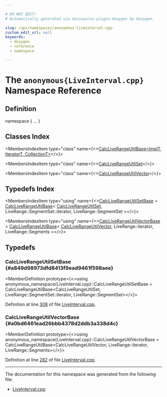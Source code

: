 ```yaml
---

# DO NOT EDIT!
# Automatically generated via docusaurus-plugin-doxygen by Doxygen.

slug: /api/namespaces/anonymous-liveinterval-cpp-
custom_edit_url: null
keywords:
  - doxygen
  - reference
  - namespace

---
```





# The `anonymous{LiveInterval.cpp}` Namespace Reference

<DoxygenPage pluginConfig={pluginConfig}>



## Definition

<CodeBlock>namespace &#123; ... &#125;</CodeBlock>

## Classes Index

<MembersIndex>

<MembersIndexItem
  type="class"
  name={<><a href="/docs/api/classes/anonymous-namespace-liveinterval-cpp-/calcliverangeutilbase">CalcLiveRangeUtilBase&lt;ImplT, IteratorT, CollectionT&gt;</a></>}>
</MembersIndexItem>

<MembersIndexItem
  type="class"
  name={<><a href="/docs/api/classes/anonymous-namespace-liveinterval-cpp-/calcliverangeutilset">CalcLiveRangeUtilSet</a></>}>
</MembersIndexItem>

<MembersIndexItem
  type="class"
  name={<><a href="/docs/api/classes/anonymous-namespace-liveinterval-cpp-/calcliverangeutilvector">CalcLiveRangeUtilVector</a></>}>
</MembersIndexItem>

</MembersIndex>

## Typedefs Index

<MembersIndex>

<MembersIndexItem
  type="using"
  name={<><a href="#a849d98973dfd8413f9ead9461f598aee">CalcLiveRangeUtilSetBase</a> = <a href="/docs/api/classes/anonymous-namespace-liveinterval-cpp-/calcliverangeutilbase">CalcLiveRangeUtilBase</a>&lt; <a href="/docs/api/classes/anonymous-namespace-liveinterval-cpp-/calcliverangeutilset">CalcLiveRangeUtilSet</a>, LiveRange::SegmentSet::iterator, LiveRange::SegmentSet &gt;</>}>
</MembersIndexItem>

<MembersIndexItem
  type="using"
  name={<><a href="#a0bd6461ead26bbb4378d2ddb3a338d4c">CalcLiveRangeUtilVectorBase</a> = <a href="/docs/api/classes/anonymous-namespace-liveinterval-cpp-/calcliverangeutilbase">CalcLiveRangeUtilBase</a>&lt; <a href="/docs/api/classes/anonymous-namespace-liveinterval-cpp-/calcliverangeutilvector">CalcLiveRangeUtilVector</a>, LiveRange::iterator, LiveRange::Segments &gt;</>}>
</MembersIndexItem>

</MembersIndex>


<SectionDefinition>

## Typedefs

### CalcLiveRangeUtilSetBase {#a849d98973dfd8413f9ead9461f598aee}

<MemberDefinition
  prototype={<>using anonymous&#95;namespace&#123;LiveInterval.cpp&#125;::CalcLiveRangeUtilSetBase = 
    CalcLiveRangeUtilBase&lt;CalcLiveRangeUtilSet, LiveRange::SegmentSet::iterator,
                          LiveRange::SegmentSet&gt;</>}>

Definition at line <a href="/docs/api/files/lib/lib/codegen/liveinterval-cpp/#l00308">308</a> of file <a href="/docs/api/files/lib/lib/codegen/liveinterval-cpp">LiveInterval.cpp</a>.
</MemberDefinition>

### CalcLiveRangeUtilVectorBase {#a0bd6461ead26bbb4378d2ddb3a338d4c}

<MemberDefinition
  prototype={<>using anonymous&#95;namespace&#123;LiveInterval.cpp&#125;::CalcLiveRangeUtilVectorBase = 
    CalcLiveRangeUtilBase&lt;CalcLiveRangeUtilVector, LiveRange::iterator,
                          LiveRange::Segments&gt;</>}>

Definition at line <a href="/docs/api/files/lib/lib/codegen/liveinterval-cpp/#l00282">282</a> of file <a href="/docs/api/files/lib/lib/codegen/liveinterval-cpp">LiveInterval.cpp</a>.
</MemberDefinition>

</SectionDefinition>

<hr/>

The documentation for this namespace was generated from the following file:

<ul>
<li><a href="/docs/api/files/lib/lib/codegen/liveinterval-cpp">LiveInterval.cpp</a></li>
</ul>

</DoxygenPage>
